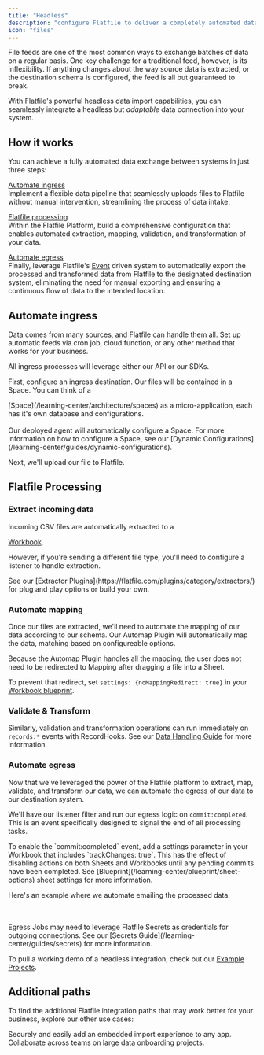 ```yaml
---
title: "Headless"
description: "configure Flatfile to deliver a completely automated data import experience."
icon: "files"
---
```


File feeds are one of the most common ways to exchange batches of data on a
regular basis. One key challenge for a traditional feed, however, is its
inflexibility. If anything changes about the way source data is extracted, or
the destination schema is configured, the feed is all but guaranteed to break.

With Flatfile's powerful headless data import capabilities, you can seamlessly
integrate a headless but _adaptable_ data connection into your system.

## How it works

You can achieve a fully automated data exchange between systems in just three
steps:

[Automate ingress](#automate-ingress) \
Implement a flexible data pipeline that seamlessly uploads files to Flatfile
without manual intervention, streamlining the process of data intake.

[Flatfile processing](#flatfile-processing) \
Within the Flatfile Platform, build a comprehensive configuration that enables
automated extraction, mapping, validation, and transformation of your data.

[Automate egress](#automate-egress) \
Finally, leverage Flatfile's [Event](/learning-center/concepts/events) driven system to
automatically export the processed and transformed data from Flatfile to the
designated destination system, eliminating the need for manual exporting and
ensuring a continuous flow of data to the intended location.

## Automate ingress

Data comes from many sources, and Flatfile can handle them all. Set up automatic
feeds via cron job, cloud function, or any other method that works for your
business.

All ingress processes will leverage either our API or our SDKs.

First, configure an ingress destination. Our files will be contained in a Space.
You can think of a

<Tooltip tip="A micro-application...">
  [Space](/learning-center/architecture/spaces)
</Tooltip>
as a micro-application, each has it's own database and configurations.

<Snippet file="guides/automap/block1.mdx" />
<br></br>
<Note>
  Our deployed agent will automatically configure a Space. For more information
  on how to configure a Space, see our [Dynamic
  Configurations](/learning-center/guides/dynamic-configurations).
</Note>

Next, we'll upload our file to Flatfile.

<Snippet file="guides/automap/block2.mdx" />

## Flatfile Processing

### Extract incoming data

Incoming CSV files are automatically extracted to a

<Tooltip tip="A collection of data...">[Workbook](/learning-center/architecture/workbooks)</Tooltip>.

However, if you're sending a different file type, you'll need to configure a
listener to handle extraction.

<Note>
  See our [Extractor Plugins](https://flatfile.com/plugins/category/extractors/)
  for plug and play options or build your own.
</Note>

### Automate mapping

Once our files are extracted, we'll need to automate the mapping of our data
according to our schema. Our Automap Plugin will automatically map the data,
matching based on configureable options.

<Note>
Because the Automap Plugin handles all the mapping, the user does not need to be redirected to Mapping after dragging a file into a Sheet.

To prevent that redirect, set `settings: {noMappingRedirect: true}` in your
[Workbook blueprint](/learning-center/architecture/workbooks#settings-object).

</Note>

### Validate & Transform

Similarly, validation and transformation operations can run immediately on
`records:*` events with RecordHooks. See our
[Data Handling Guide](/learning-center/guides/handling-data) for more information.

### Automate egress

Now that we've leveraged the power of the Flatfile platform to extract, map,
validate, and transform our data, we can automate the egress of our data to our
destination system.

We'll have our listener filter and run our egress logic on `commit:completed`.
This is an event specifically designed to signal the end of all processing
tasks.

<Note>
  To enable the `commit:completed` event, add a settings parameter in your
  Workbook that includes `trackChanges: true`. This has the effect of disabling
  actions on both Sheets and Workbooks until any pending commits have been
  completed. See [Blueprint](/learning-center/blueprint/sheet-options) sheet settings for more
  information.
</Note>

Here's an example where we automate emailing the processed data.

<Snippet file="guides/automap/block3.mdx" />
<br></br>
<Note>
  Egress Jobs may need to leverage Flatfile Secrets as credentials for outgoing
  connections. See our [Secrets Guide](/learning-center/guides/secrets) for more information.
</Note>

To pull a working demo of a headless integration, check out our
[Example Projects](/learning-center/use-cases/projects).

## Additional paths

To find the additional Flatfile integration paths that may work better for your
business, explore our other use cases:

<CardGroup cols={2}>
  <Card
    title="Embed in your app"
    icon="person-to-portal"
    href="/learning-center/use-cases/portal"
  >
    Securely and easily add an embedded import experience to any app.
  </Card>
  <Card
    title="Run onboarding projects"
    icon="arrow-progress"
    href="/learning-center/use-cases/projects"
  >
    Collaborate across teams on large data onboarding projects.
  </Card>
</CardGroup>
